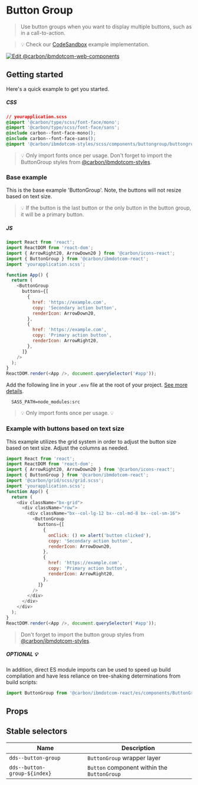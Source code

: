 
# Button Group

> Use button groups when you want to display multiple buttons, such as in a
> call-to-action.

> 💡 Check our
> [CodeSandbox](https://githubbox.com/carbon-design-system/carbon-for-ibm-dotcom/tree/v1/packages/react/examples/codesandbox/components/ButtonGroup)
> example implementation.

[![Edit @carbon/ibmdotcom-web-components](https://codesandbox.io/static/img/play-codesandbox.svg)](https://githubbox.com/carbon-design-system/carbon-for-ibm-dotcom/tree/v1/packages/react/examples/codesandbox/components/ButtonGroup)

## Getting started

Here's a quick example to get you started.

##### CSS

```css
// yourapplication.scss
@import '@carbon/type/scss/font-face/mono';
@import '@carbon/type/scss/font-face/sans';
@include carbon--font-face-mono();
@include carbon--font-face-sans();
@import '@carbon/ibmdotcom-styles/scss/components/buttongroup/buttongroup';
```

> 💡 Only import fonts once per usage. Don't forget to import the ButtonGroup
> styles from
> [@carbon/ibmdotcom-styles](https://github.com/carbon-design-system/carbon-for-ibm-dotcom/blob/main/packages/styles).

### Base example

This is the base example 'ButtonGroup'. Note, the buttons will not resize based
on text size.

> 💡 If the button is the last button or the only button in the button group, it
> will be a primary button.

##### JS

```javascript
import React from 'react';
import ReactDOM from 'react-dom';
import { ArrowRight20, ArrowDown20 } from '@carbon/icons-react';
import { ButtonGroup } from '@carbon/ibmdotcom-react';
import 'yourapplication.scss';

function App() {
  return (
    <ButtonGroup
      buttons={[
        {
          href: 'https://example.com',
          copy: 'Secondary action button',
          renderIcon: ArrowDown20,
        },
        {
          href: 'https://example.com',
          copy: 'Primary action button',
          renderIcon: ArrowRight20,
        },
      ]}
    />
  );
}
ReactDOM.render(<App />, document.querySelector('#app'));
```

Add the following line in your `.env` file at the root of your project.
[See more details](https://github.com/carbon-design-system/carbon-for-ibm-dotcom/tree/main/packages/styles#usage).

```
  SASS_PATH=node_modules:src
```

> 💡 Only import fonts once per usage. 💡

### Example with buttons based on text size

This example utilizes the grid system in order to adjust the button size based
on text size. Adjust the columns as needed.

```javascript
import React from 'react';
import ReactDOM from 'react-dom';
import { ArrowRight20, ArrowDown20 } from '@carbon/icons-react';
import { ButtonGroup } from '@carbon/ibmdotcom-react';
import '@carbon/grid/scss/grid.scss';
import 'yourapplication.scss';
function App() {
  return (
    <div className="bx-grid">
      <div className="row">
        <div className="bx--col-lg-12 bx--col-md-8 bx--col-sm-16">
          <ButtonGroup
            buttons={[
              {
                onClick: () => alert('button clicked'),
                copy: 'Secondary action button',
                renderIcon: ArrowDown20,
              },
              {
                href: 'https://example.com',
                copy: 'Primary action button',
                renderIcon: ArrowRight20,
              },
            ]}
          />
        </div>
      </div>
    </div>
  );
}
ReactDOM.render(<App />, document.querySelector('#app'));
```

> Don't forget to import the button group styles from
> [@carbon/ibmdotcom-styles](https://github.com/carbon-design-system/carbon-for-ibm-dotcom/blob/main/packages/styles).

##### OPTIONAL 💡

In addition, direct ES module imports can be used to speed up build compilation
and have less reliance on tree-shaking determinations from build scripts:

```js
import ButtonGroup from '@carbon/ibmdotcom-react/es/components/ButtonGroup/ButtonGroup';
```

## Props

<Props of={ButtonGroup} />

## Stable selectors

| Name                         | Description                                 |
| ---------------------------- | ------------------------------------------- |
| `dds--button-group`          | `ButtonGroup` wrapper layer                 |
| `dds--button-group-${index}` | `Button` component within the `ButtonGroup` |

<Description markdown={contributing} />
